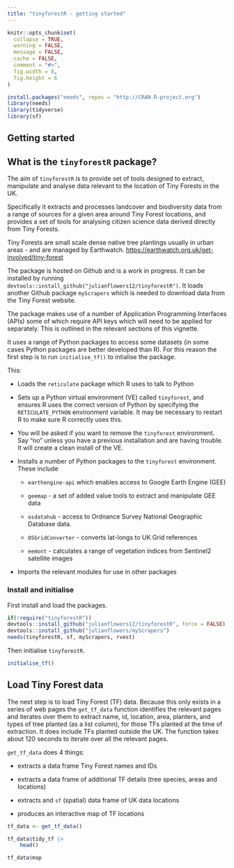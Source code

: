 ```yaml
---
title: "tinyforestR - getting started"
---
```


```r

knitr::opts_chunk$set(
  collapse = TRUE,
  warning = FALSE,
  message = FALSE, 
  cache = FALSE, 
  comment = "#>", 
  fig.width = 8, 
  fig.height = 6
)

install.packages("needs", repos = "http://CRAN.R-project.org")
library(needs)
library(tidyverse)
library(sf)

```

## Getting started

## What is the `tinyforestR` package?

The aim of `tinyforestR` is to provide set of tools designed to extract, manipulate and analyse data relevant to the location of Tiny Forests in the UK.

Specifically it extracts and processes landcover and biodiversity data from a range of sources for a given area around Tiny Forest locations, and provides a set of tools for analysing citizen science data derived directly from Tiny Forests.

Tiny Forests are small scale dense native tree plantings usually in urban areas - and are managed by Earthwatch. <https://earthwatch.org.uk/get-involved/tiny-forest>

The package is hosted on Github and is a work in progress. It can be installed by running `devtools::install_github("julianflowers12/tinyforestR")`. It loads another Github package `myScrapers` which is needed to download data from the Tiny Forest website.

The package makes use of a number of Application Programming Interfaces (APIs) some of which require API keys which will need to be applied for separately. This is outlined in the relevant sections of this vignette.

It uses a range of Python packages to access some datasets (in some cases Python packages are better developed than R). For this reason the first step is to run `initialise_tf()` to intialise the package.

This:

-   Loads the `reticulate` package which R uses to talk to Python

-   Sets up a Python virtual environment (VE) called `tinyforest`, and ensures R uses the correct version of Python by specifying the `RETICULATE_PYTHON` environment variable. It may be necessary to restart R to make sure R correctly uses this.

-   You will be asked if you want to remove the `tinyforest` environment. Say "no" unless you have a previous installation and are having trouble. It will create a clean install of the VE.

-   Installs a number of Python packages to the `tinyforest` environment. These include

    -   `earthengine-api` which enables access to Google Earth Engine (GEE)

    -   `geemap` - a set of added value tools to extract and manipulate GEE data

    -   `osdatahub` - access to Ordnance Survey National Geographic Database data.

    -   `OSGridConverter` - converts lat-longs to UK Grid references
    
    -   `eemont` - calculates a range of vegetation indices from Sentinel2 satellite images

-   Imports the relevant modules for use in other packages

### Install and initialise

First install and load the packages.

```r

if(!require("tinyforestR"))
devtools::install_github("julianflowers12/tinyforestR", force = FALSE)
devtools::install_github("julianflowers/myScrapers")
needs(tinyforestR, sf, myScrapers, rvest)

```

Then initialise `tinyforestR`.

```r
initialise_tf()
```

## Load Tiny Forest data

The next step is to load Tiny Forest (TF) data. Because this only exists in a series of web pages the `get_tf_data` function identifies the relevant pages and iterates over them to extract name, id, location, area, planters, and types of tree planted (as a list column), for those TFs planted at the time of extraction. It does include TFs planted outside the UK. The function takes about 120 seconds to iterate over all the relevant pages.

`get_tf_data` does 4 things:

-   extracts a data frame Tiny Forest names and IDs

-   extracts a data frame of additional TF details (tree species, areas and locations)

-   extracts and `sf` (spatial) data frame of UK data locations

-   produces an interactive map of TF locations

```r

tf_data <- get_tf_data()

```

```r

tf_data$tidy_tf |>
    head()

```

```r

tf_data$map

```



